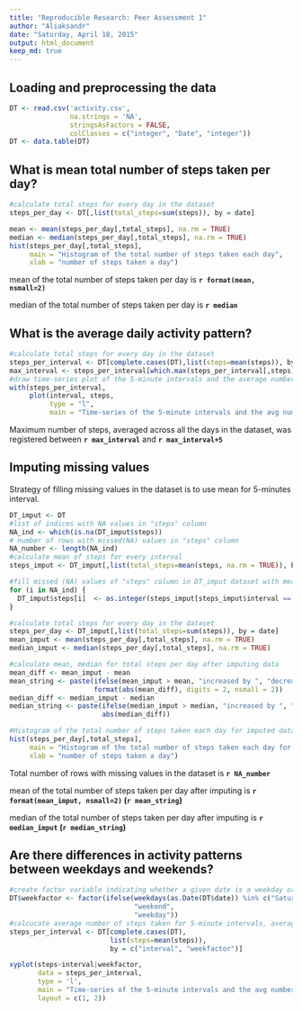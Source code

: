 ```yaml
---
title: "Reproducible Research: Peer Assessment 1"
author: "Aliaksandr"
date: "Saturday, April 18, 2015"
output: html_document
keep_md: true
---
```


## Loading and preprocessing the data

```r
DT <- read.csv('activity.csv', 
               na.strings = 'NA', 
               stringsAsFactors = FALSE, 
               colClasses = c("integer", "Date", "integer"))
DT <- data.table(DT)
```

## What is mean total number of steps taken per day?

```r
#calculate total steps for every day in the dataset
steps_per_day <- DT[,list(total_steps=sum(steps)), by = date]

mean <- mean(steps_per_day[,total_steps], na.rm = TRUE)
median <- median(steps_per_day[,total_steps], na.rm = TRUE)
hist(steps_per_day[,total_steps], 
     main = "Histogram of the total number of steps taken each day",
     xlab = "number of steps taken a day")
```

mean of the total number of steps taken per day is **`r format(mean, nsmall=2)`**

median of the total number of steps taken per day is **`r median`**

## What is the average daily activity pattern?

```r
#calculate total steps for every day in the dataset
steps_per_interval <- DT[complete.cases(DT),list(steps=mean(steps)), by = interval]
max_interval <- steps_per_interval[which.max(steps_per_interval[,steps]),interval]
#draw time-series plot of the 5-minute intervals and the average number of steps for each interval
with(steps_per_interval, 
     plot(interval, steps, 
          type = "l",
          main = "Time-series of the 5-minute intervals and the avg number of steps"))
```

Maximum number of steps, averaged across all the days in the dataset, was registered between **`r max_interval`** and **`r max_interval+5`**

## Imputing missing values

Strategy of filling missing values in the dataset is to use mean for 5-minutes interval.

```r
DT_imput <- DT
#list of indices with NA values in "steps" column
NA_ind <- which(is.na(DT_imput$steps))
# number of rows with missed(NA) values in "steps" column
NA_number <- length(NA_ind)
#calculate mean of steps for every interval
steps_imput <- DT_imput[,list(total_steps=mean(steps, na.rm = TRUE)), by = interval]

#fill missed (NA) values of "steps" column in DT_imput dataset with mean values (mean for interval)
for (i in NA_ind) {
  DT_imput$steps[i]  <- as.integer(steps_imput[steps_imput$interval == DT_imput$interval[i],total_steps])
}

#calculate total steps for every day in the dataset
steps_per_day <- DT_imput[,list(total_steps=sum(steps)), by = date]
mean_imput <- mean(steps_per_day[,total_steps], na.rm = TRUE)
median_imput <- median(steps_per_day[,total_steps], na.rm = TRUE)

#calculate mean, median for total steps per day after imputing data
mean_diff <- mean_imput - mean
mean_string <- paste(ifelse(mean_imput > mean, "increased by ", "decreased by "), 
                     format(abs(mean_diff), digits = 2, nsmall = 2))
median_diff <- median_imput - median
median_string <- paste(ifelse(median_imput > median, "increased by ", "decreased by "), 
                       abs(median_diff))

#Histogram of the total number of steps taken each day for imputed dataset
hist(steps_per_day[,total_steps],
     main = "Histogram of the total number of steps taken each day for imputed dataset",
     xlab = "number of steps taken a day")
```

Total number of rows with missing values in the dataset is **`r NA_number`**

mean of the total number of steps taken per day after imputing is 
**`r format(mean_imput, nsmall=2)` (`r mean_string`)**

median of the total number of steps taken per day after imputing is 
**`r median_imput` (`r median_string`)**

## Are there differences in activity patterns between weekdays and weekends?

```r
#create factor variable indicating whether a given date is a weekday or weekend day
DT$weekfactor <- factor(ifelse(weekdays(as.Date(DT$date)) %in% c("Saturday", "Sunday"),
                               "weekend", 
                               "weekday"))
#calcucate average number of steps taken for 5-minute intervals, averaged across all weekday days or weekend days
steps_per_interval <- DT[complete.cases(DT),
                         list(steps=mean(steps)), 
                         by = c("interval", "weekfactor")]

xyplot(steps~interval|weekfactor, 
       data = steps_per_interval, 
       type = 'l', 
       main = "Time-series of the 5-minute intervals and the avg number of steps",
       layout = c(1, 2))
```
